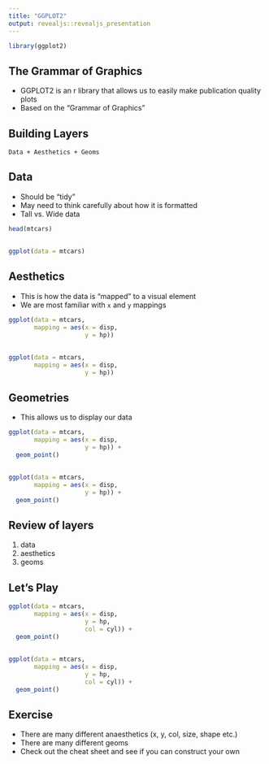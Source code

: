 ```yaml
---
title: "GGPLOT2"
output: revealjs::revealjs_presentation
---
```


```r
library(ggplot2)
```

## The Grammar of Graphics

- GGPLOT2 is an r library that allows us to easily make publication quality plots
- Based on the "Grammar of Graphics"

## Building Layers

    Data + Aesthetics + Geoms

## Data

- Should be "tidy"
- May need to think carefully about how it is formatted
- Tall vs. Wide data

```r
head(mtcars)
```

##

```r
ggplot(data = mtcars)
```

## Aesthetics
 
- This is how the data is "mapped" to a visual element
- We are most familiar with `x` and `y` mappings

```r
ggplot(data = mtcars,
       mapping = aes(x = disp,
                     y = hp))
```

##

```r
ggplot(data = mtcars,
       mapping = aes(x = disp,
                     y = hp))
```

## Geometries

- This allows us to display our data

```r
ggplot(data = mtcars,
       mapping = aes(x = disp,
                     y = hp)) +
  geom_point()
```

##

```r
ggplot(data = mtcars,
       mapping = aes(x = disp,
                     y = hp)) +
  geom_point()
```

## Review of layers

1. data
2. aesthetics
3. geoms

## Let's Play

```r
ggplot(data = mtcars,
       mapping = aes(x = disp,
                     y = hp,
                     col = cyl)) +
  geom_point()
```

##

```r
ggplot(data = mtcars,
       mapping = aes(x = disp,
                     y = hp,
                     col = cyl)) +
  geom_point()
```

## Exercise

- There are many different anaesthetics (x, y, col, size, shape etc.)
- There are many different geoms
- Check out the cheat sheet and see if you can construct your own
